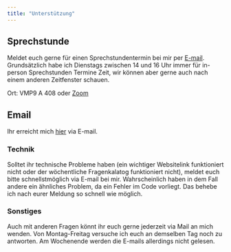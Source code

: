 ```yaml
---
title: "Unterstützung"
---
```


## Sprechstunde

Meldet euch gerne für einen Sprechstundentermin bei mir per [E-mail](mailto:jasmin.sarah.koenig\@uni-hamburg.de). Grundsätzlich habe ich Dienstags zwischen 14 und 16 Uhr immer für in-person Sprechstunden Termine Zeit, wir können aber gerne auch nach einem anderen Zeitfenster schauen. 

Ort: VMP9 A 408 oder [Zoom](https://uni-hamburg.zoom.us/j/65339868930?pwd=TWNFZm9TcFN5cHdTZDhweTZuQWFXdz09)

## Email

Ihr erreicht mich [hier](mailto:jasmin.sarah.koenig\@uni-hamburg.de) via E-mail.

### Technik

Solltet ihr technische Probleme haben (ein wichtiger Websitelink funktioniert nicht oder der wöchentliche Fragenkalatog funktioniert nicht), meldet euch bitte schnellstmöglich via E-mail bei mir. Wahrscheinlich haben in dem Fall andere ein ähnliches Problem, da ein Fehler im Code vorliegt. Das behebe ich nach eurer Meldung so schnell wie möglich.

### Sonstiges

Auch mit anderen Fragen könnt ihr euch gerne jederzeit via Mail an mich wenden. Von Montag-Freitag versuche ich euch an demselben Tag noch zu antworten. Am Wochenende werden die E-mails allerdings nicht gelesen.
